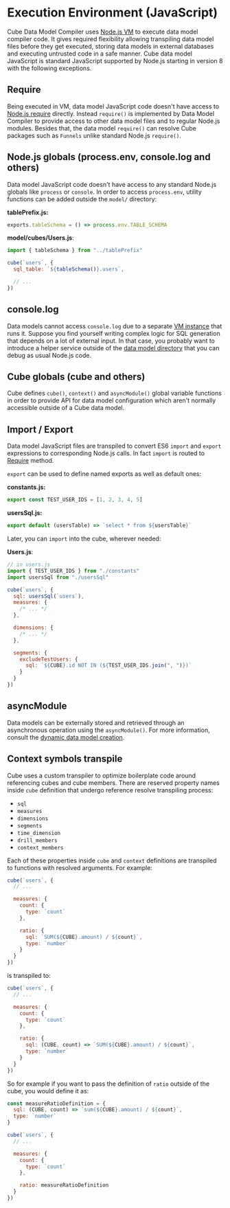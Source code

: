 # Execution Environment (JavaScript)

Cube Data Model Compiler uses [Node.js VM][nodejs-vm] to execute data model
compiler code. It gives required flexibility allowing transpiling data model
files before they get executed, storing data models in external databases and
executing untrusted code in a safe manner. Cube data model JavaScript is
standard JavaScript supported by Node.js starting in version 8 with the
following exceptions.

## Require

Being executed in VM, data model JavaScript code doesn't have access to [Node.js
require][nodejs-require] directly. Instead `require()` is implemented by Data
Model Compiler to provide access to other data model files and to regular
Node.js modules. Besides that, the data model `require()` can resolve Cube
packages such as `Funnels` unlike standard Node.js `require()`.

## Node.js globals (process.env, console.log and others)

Data model JavaScript code doesn't have access to any standard Node.js globals
like `process` or `console`. In order to access `process.env`, utility functions
can be added outside the `model/` directory:

**tablePrefix.js:**

```javascript
exports.tableSchema = () => process.env.TABLE_SCHEMA
```

**model/cubes/Users.js**:

```javascript
import { tableSchema } from "../tablePrefix"

cube(`users`, {
  sql_table: `${tableSchema()}.users`,

  // ...
})
```

## console.log

Data models cannot access `console.log` due to a separate [VM
instance][nodejs-vm] that runs it. Suppose you find yourself writing complex
logic for SQL generation that depends on a lot of external input. In that case,
you probably want to introduce a helper service outside of the [data model
directory][ref-schema-path] that you can debug as usual Node.js code.

## Cube globals (cube and others)

Cube defines `cube()`, `context()` and `asyncModule()` global variable functions
in order to provide API for data model configuration which aren't normally
accessible outside of a Cube data model.

## Import / Export

Data model JavaScript files are transpiled to convert ES6 `import` and `export`
expressions to corresponding Node.js calls. In fact `import` is routed to
[Require][self-require] method.

`export` can be used to define named exports as well as default ones:

**constants.js:**

```javascript
export const TEST_USER_IDS = [1, 2, 3, 4, 5]
```

**usersSql.js:**

```javascript
export default (usersTable) => `select * from ${usersTable}`
```

Later, you can `import` into the cube, wherever needed:

**Users.js**:

```javascript
// in users.js
import { TEST_USER_IDS } from "./constants"
import usersSql from "./usersSql"

cube(`users`, {
  sql: usersSql(`users`),
  measures: {
    /* ... */
  },

  dimensions: {
    /* ... */
  },

  segments: {
    excludeTestUsers: {
      sql: `${CUBE}.id NOT IN (${TEST_USER_IDS.join(", ")})`
    }
  }
})
```

## asyncModule

Data models can be externally stored and retrieved through an asynchronous
operation using the `asyncModule()`. For more information, consult the [dynamic
data model creation][ref-dynamic-schemas].

## Context symbols transpile

Cube uses a custom transpiler to optimize boilerplate code around referencing
cubes and cube members. There are reserved property names inside `cube`
definition that undergo reference resolve transpiling process:

- `sql`
- `measures`
- `dimensions`
- `segments`
- `time_dimension`
- `drill_members`
- `context_members`

Each of these properties inside `cube` and `context` definitions are transpiled
to functions with resolved arguments. For example:

```javascript
cube(`users`, {
  // ...

  measures: {
    count: {
      type: `count`
    },

    ratio: {
      sql: `SUM(${CUBE}.amount) / ${count}`,
      type: `number`
    }
  }
})
```

is transpiled to:

```javascript
cube(`users`, {
  // ...

  measures: {
    count: {
      type: `count`
    },

    ratio: {
      sql: (CUBE, count) => `SUM(${CUBE}.amount) / ${count}`,
      type: `number`
    }
  }
})
```

So for example if you want to pass the definition of `ratio` outside of the
cube, you would define it as:

```javascript
const measureRatioDefinition = {
  sql: (CUBE, count) => `sum(${CUBE}.amount) / ${count}`,
  type: `number`
}

cube(`users`, {
  // ...

  measures: {
    count: {
      type: `count`
    },

    ratio: measureRatioDefinition
  }
})
```

[nodejs-vm]: https://nodejs.org/api/vm.html
[nodejs-require]: https://nodejs.org/api/modules.html#modules_require_id
[ref-dynamic-schemas]: /product/data-modeling/dynamic
[self-require]: #require
[ref-schema-path]: /product/configuration/reference/config#schema_path